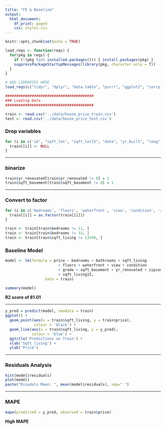 ```yaml
---
title: "FE & Baseline"
output:
  html_document:
    df_print: paged
    css: styles.css
---
```


```r
knitr::opts_chunk$set(echo = TRUE)

load_reqs <- function(reqs) {
  for(pkg in reqs) {
    if (!(pkg %in% installed.packages())) { install.packages(pkg) }
    suppressPackageStartupMessages(library(pkg, character.only = T))
  }
}

# ADD LIBRARIES HERE
load_reqs(c("tidyr", "dplyr", "data.table", "purrr", "ggplot2", "corrplot", "gridExtra", "grid", "cowplot", "PerformanceAnalytics", "dichromat", "wesanderson", "ie2misc"))
```

```r
########################################
### Loading Data
########################################

train <- read.csv('../data/house_price_train.csv')
test <- read.csv('../data/house_price_test.csv')
```


### Drop variables
```r
for (i in c('id', "sqft_lot", "sqft_lot15", "date", "yr_built", "long", "lat",            "sqft_above")){
  train[[i]] <- NULL
}
```

***

### binarize
```r
train$yr_renovated[train$yr_renovated != 0] = 1
train$sqft_basement[train$sqft_basement != 0] = 1
```

***

### Convert to factor
```r
for (i in c('bedrooms', 'floors', 'waterfront', 'view', 'condition', 'zipcode', 'yr_renovated', 'sqft_basement')){
  train[[i]] = as.factor(train[[i]])
}

train <- train[train$bedrooms != 11, ]
train <- train[train$bedrooms != 33, ]
train <- train[train$sqft_living != 13540, ]
```


### Baseline Model

```r
model <- lm(formula = price ~ bedrooms + bathrooms + sqft_living
                        + floors + waterfront + view + condition
                        + grade + sqft_basement + yr_renovated + zipcode
                        + sqft_living15,
                  data = train)

summary(model)
```

**R2 score of 81.01**

***

```r
y_pred = predict(model, newdata = train)
ggplot() +
  geom_point(aes(x = train$sqft_living, y = train$price),
             colour = 'black') +
  geom_line(aes(x = train$sqft_living, y = y_pred),
            colour = 'blue') +
  ggtitle('Predictions on Train') +
  xlab('Sqft_living') +
  ylab('Price')
```

***

### Residuals Analysis

```r
hist(model$residuals)
plot(model)
paste("Risudals Mean: ", mean(model$residuals), sep=" ")
```

***

### MAPE

```r
mape(predicted = y_pred, observed = train$price)
```

**High MAPE**